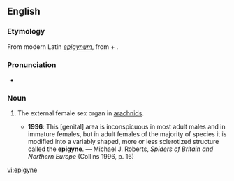 ==English==
{{wikipedia}}

===Etymology===
From modern Latin ''[[epigynum]]'', from {{etyl|grc|en}} {{term|ἐπί|tr=epi|lang=grc}} + {{term|γυνή||female|tr=gunē|lang=grc}}.

===Pronunciation===
* {{IPA|/ˈɛpɪdʒaɪn/}}

===Noun===
{{en-noun}}

# {{zoology}} The external female sex organ in [[arachnids]].
#* '''1996''': This [genital] area is inconspicuous in most adult males and in immature females, but in adult females of the majority of species it is modified into a variably shaped, more or less sclerotized structure called the '''epigyne'''. — Michael J. Roberts, ''Spiders of Britain and Northern Europe'' (Collins 1996, p. 16)

[[vi:epigyne]]
